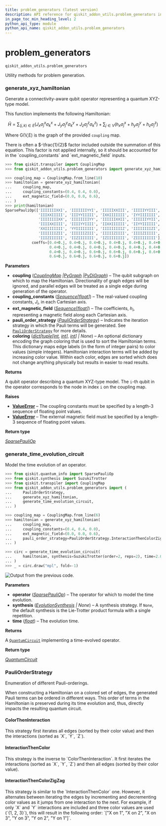 ```yaml
---
title: problem_generators (latest version)
description: API reference for qiskit_addon_utils.problem_generators in the latest version of qiskit-addon-utils
in_page_toc_min_heading_level: 2
python_api_type: module
python_api_name: qiskit_addon_utils.problem_generators
---
```


<span id="module-qiskit_addon_utils.problem_generators" />

<span id="problem-generators-qiskit-addon-utils-problem-generators" />

# problem\_generators

`qiskit_addon_utils.problem_generators`

Utility methods for problem generation.

### generate\_xyz\_hamiltonian

<Function id="qiskit_addon_utils.problem_generators.generate_xyz_hamiltonian" github="https://github.com/Qiskit/qiskit-addon-utils/tree/stable/0.1/qiskit_addon_utils/problem_generators/generate_xyz_hamiltonian.py#L56-L188" signature="generate_xyz_hamiltonian(coupling, *, coupling_constants=(1.0, 1.0, 1.0), ext_magnetic_field=(0.0, 0.0, 0.0), pauli_order_strategy=PauliOrderStrategy.ColorThenInteraction, coloring=None)">
  Generate a connectivity-aware qubit operator representing a quantum XYZ-type model.

  This function implements the following Hamiltonian:

$$
\hat{H} = \sum_{(j,k)\in E} (J_{x} \sigma_j^{x} \sigma_{k}^{x} +
J_{y} \sigma_j^{y} \sigma_{k}^{y} + J_{z} \sigma_j^{z} \sigma_{k}^{z}) +
\sum_{j\in V} (h_{x} \sigma_j^{x} + h_{y} \sigma_j^{y} + h_{z} \sigma_j^{z})
$$

  Where G(V,E) is the graph of the provided `coupling` map.

  <Admonition title="Note" type="note">
    There is often a $-\frac{1}{2}$ factor included outside the summation of this equation. This factor is not applied internally, so it should be accounted for in the `coupling_constants` and `ext_magnetic_field` inputs.
  </Admonition>

  ```python
  >>> from qiskit.transpiler import CouplingMap
  >>> from qiskit_addon_utils.problem_generators import generate_xyz_hamiltonian

  >>> coupling_map = CouplingMap.from_line(10)
  >>> hamiltonian = generate_xyz_hamiltonian(
  ...     coupling_map,
  ...     coupling_constants=(0.4, 0.4, 0.0),
  ...     ext_magnetic_field=(0.0, 0.0, 0.6),
  ... )
  >>> print(hamiltonian)
  SparsePauliOp(['IIIIIIIXXI', 'IIIIIIIYYI', 'IIIIIXXIII', 'IIIIIYYIII',
                 'IIIXXIIIII', 'IIIYYIIIII', 'IXXIIIIIII', 'IYYIIIIIII',
                 'IIIIIIIIXX', 'IIIIIIIIYY', 'IIIIIIXXII', 'IIIIIIYYII',
                 'IIIIXXIIII', 'IIIIYYIIII', 'IIXXIIIIII', 'IIYYIIIIII',
                 'XXIIIIIIII', 'YYIIIIIIII', 'IIIIIIIIIZ', 'IIIIIIIIZI',
                 'IIIIIIIZII', 'IIIIIIZIII', 'IIIIIZIIII', 'IIIIZIIIII',
                 'IIIZIIIIII', 'IIZIIIIIII', 'IZIIIIIIII', 'ZIIIIIIIII'],
              coeffs=[0.4+0.j, 0.4+0.j, 0.4+0.j, 0.4+0.j, 0.4+0.j, 0.4+0.j, 0.4+0.j, 0.4+0.j,
                      0.4+0.j, 0.4+0.j, 0.4+0.j, 0.4+0.j, 0.4+0.j, 0.4+0.j, 0.4+0.j, 0.4+0.j,
                      0.4+0.j, 0.4+0.j, 0.6+0.j, 0.6+0.j, 0.6+0.j, 0.6+0.j, 0.6+0.j, 0.6+0.j,
                      0.6+0.j, 0.6+0.j, 0.6+0.j, 0.6+0.j])
  ```

  **Parameters**

  *   **coupling** ([*CouplingMap*](/api/qiskit/qiskit.transpiler.CouplingMap "(in Qiskit v1.3)")  *|*[*PyGraph*](https://www.rustworkx.org/apiref/rustworkx.PyGraph.html#rustworkx.PyGraph "(in rustworkx v0.15)")  *|*[*PyDiGraph*](https://www.rustworkx.org/apiref/rustworkx.PyDiGraph.html#rustworkx.PyDiGraph "(in rustworkx v0.15)")) – The qubit subgraph on which to map the Hamiltonian. Directionality of graph edges will be ignored, and parallel edges will be treated as a single edge during generation of the operator.
  *   **coupling\_constants** ([*Sequence*](https://docs.python.org/3/library/collections.abc.html#collections.abc.Sequence "(in Python v3.13)")*\[*[*float*](https://docs.python.org/3/library/functions.html#float "(in Python v3.13)")*]*) – The real-valued coupling constants, $J_i$, in each Cartesian axis.
  *   **ext\_magnetic\_field** ([*Sequence*](https://docs.python.org/3/library/collections.abc.html#collections.abc.Sequence "(in Python v3.13)")*\[*[*float*](https://docs.python.org/3/library/functions.html#float "(in Python v3.13)")*]*) – The coefficients, $h_i$, representing a magnetic field along each Cartesian axis.
  *   **pauli\_order\_strategy** ([*PauliOrderStrategy*](#qiskit_addon_utils.problem_generators.PauliOrderStrategy "qiskit_addon_utils.problem_generators.generate_xyz_hamiltonian.PauliOrderStrategy")) – Indicates the iteration strategy in which the Pauli terms will be generated. See [`PauliOrderStrategy`](#qiskit_addon_utils.problem_generators.PauliOrderStrategy "qiskit_addon_utils.problem_generators.PauliOrderStrategy") for more details.
  *   **coloring** ([*dict*](https://docs.python.org/3/library/stdtypes.html#dict "(in Python v3.13)")*\[*[*tuple*](https://docs.python.org/3/library/stdtypes.html#tuple "(in Python v3.13)")*\[*[*int*](https://docs.python.org/3/library/functions.html#int "(in Python v3.13)")*,* [*int*](https://docs.python.org/3/library/functions.html#int "(in Python v3.13)")*],* [*int*](https://docs.python.org/3/library/functions.html#int "(in Python v3.13)")*] | None*) – An optional dictionary encoding the graph coloring that is used to sort the Hamiltonian terms. This dictionary maps edge labels (in the form of integer pairs) to color values (simple integers). Hamiltonian interaction terms will be added by increasing color value. Within each color, edges are sorted which does not change anything physically but results in easier to read results.

  **Returns**

  A qubit operator describing a quantum XYZ-type model. The `i`-th qubit in the operator corresponds to the node in index `i` on the coupling map.

  **Raises**

  *   [**ValueError**](https://docs.python.org/3/library/exceptions.html#ValueError "(in Python v3.13)") – The coupling constants must be specified by a length-3 sequence of floating point values.
  *   [**ValueError**](https://docs.python.org/3/library/exceptions.html#ValueError "(in Python v3.13)") – The external magnetic field must be specified by a length-3 sequence of floating point values.

  **Return type**

  [*SparsePauliOp*](/api/qiskit/qiskit.quantum_info.SparsePauliOp "(in Qiskit v1.3)")
</Function>

### generate\_time\_evolution\_circuit

<Function id="qiskit_addon_utils.problem_generators.generate_time_evolution_circuit" github="https://github.com/Qiskit/qiskit-addon-utils/tree/stable/0.1/qiskit_addon_utils/problem_generators/generate_time_evolution_circuit.py#L23-L77" signature="generate_time_evolution_circuit(operator, *, synthesis=None, time=1.0)">
  Model the time evolution of an operator.

  ```python
  >>> from qiskit.quantum_info import SparsePauliOp
  >>> from qiskit.synthesis import SuzukiTrotter
  >>> from qiskit.transpiler import CouplingMap
  >>> from qiskit_addon_utils.problem_generators import (
  ...     PauliOrderStrategy,
  ...     generate_xyz_hamiltonian,
  ...     generate_time_evolution_circuit,
  ... )
  ```

  ```python
  >>> coupling_map = CouplingMap.from_line(6)
  >>> hamiltonian = generate_xyz_hamiltonian(
  ...     coupling_map,
  ...     coupling_constants=(0.4, 0.4, 0.0),
  ...     ext_magnetic_field=(0.0, 0.0, 0.6),
  ...     pauli_order_strategy=PauliOrderStrategy.InteractionThenColorZigZag,
  ... )
  ```

  ```python
  >>> circ = generate_time_evolution_circuit(
  ...     hamiltonian, synthesis=SuzukiTrotter(order=2, reps=2), time=2.0
  ... )
  >>> _ = circ.draw("mpl", fold=-1)
  ```

  ![Output from the previous code.](/images/api/qiskit-addon-utils/qiskit_addon_utils-problem_generators-1.png)

  **Parameters**

  *   **operator** ([*SparsePauliOp*](/api/qiskit/qiskit.quantum_info.SparsePauliOp "(in Qiskit v1.3)")) – The operator for which to model the time evolution.
  *   **synthesis** ([*EvolutionSynthesis*](/api/qiskit/qiskit.synthesis.EvolutionSynthesis "(in Qiskit v1.3)") *| None*) – A synthesis strategy. If `None`, the default synthesis is the Lie-Trotter product formula with a single repetition.
  *   **time** ([*float*](https://docs.python.org/3/library/functions.html#float "(in Python v3.13)")) – The evolution time.

  **Returns**

  A [`QuantumCircuit`](/api/qiskit/qiskit.circuit.QuantumCircuit "(in Qiskit v1.3)") implementing a time-evolved operator.

  **Return type**

  [*QuantumCircuit*](/api/qiskit/qiskit.circuit.QuantumCircuit "(in Qiskit v1.3)")
</Function>

### PauliOrderStrategy

<Class id="qiskit_addon_utils.problem_generators.PauliOrderStrategy" github="https://github.com/Qiskit/qiskit-addon-utils/tree/stable/0.1/qiskit_addon_utils/problem_generators/generate_xyz_hamiltonian.py#L29-L53" signature="PauliOrderStrategy(value)" modifiers="class">
  Enumeration of different Pauli-orderings.

  When constructing a Hamiltonian on a colored set of edges, the generated Pauli terms can be ordered in different ways. This order of terms in the Hamiltonian is preserved during its time evolution and, thus, directly impacts the resulting quantum circuit.

  #### ColorThenInteraction

  <Attribute id="qiskit_addon_utils.problem_generators.PauliOrderStrategy.ColorThenInteraction" attributeValue="1">
    This strategy first iterates all edges (sorted by their color value) and then the interactions (sorted as `X`, `Y`, `Z`).
  </Attribute>

  #### InteractionThenColor

  <Attribute id="qiskit_addon_utils.problem_generators.PauliOrderStrategy.InteractionThenColor" attributeValue="2">
    This strategy is the inverse to `ColorThenInteraction`. It first iterates the interactions (sorted as `X`, `Y`, `Z`) and then all edges (sorted by their color value).
  </Attribute>

  #### InteractionThenColorZigZag

  <Attribute id="qiskit_addon_utils.problem_generators.PauliOrderStrategy.InteractionThenColorZigZag" attributeValue="3">
    This strategy is similar to the `InteractionThenColor` one. However, it alternates between iterating the edges by incrementing and decrementing color values as it jumps from one interaction to the next. For example, if only `X` and `Y` interactions are included and three color values are used (`{1, 2, 3}`), this will result in the following order: `["X on 1", "X on 2", "X on 3", "Y on 3", "Y on 2", "Y on 1"]`.
  </Attribute>
</Class>

